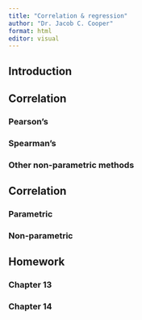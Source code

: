 ```yaml
---
title: "Correlation & regression"
author: "Dr. Jacob C. Cooper"
format: html
editor: visual
---
```


## Introduction

## Correlation

### Pearson's

### Spearman's

### Other non-parametric methods

## Correlation

### Parametric

### Non-parametric

## Homework

### Chapter 13

### Chapter 14
